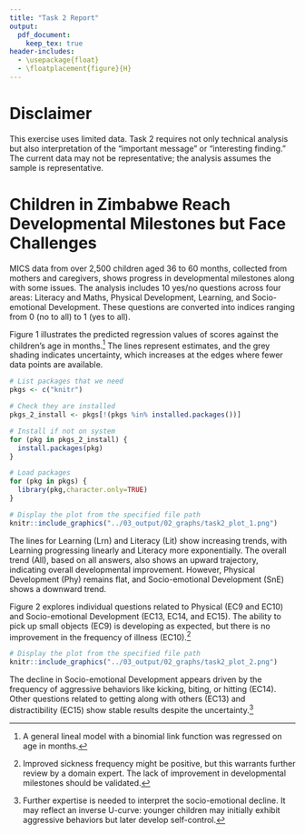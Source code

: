 ```yaml
---
title: "Task 2 Report"
output:
  pdf_document:
    keep_tex: true
header-includes:
  - \usepackage{float}
  - \floatplacement{figure}{H}
---
```

  
# Disclaimer
  
  This exercise uses limited data. Task 2 requires not only technical analysis but also interpretation of the “important message” or “interesting finding.” The current data may not be representative; the analysis assumes the sample is representative.

# Children in Zimbabwe Reach Developmental Milestones but Face Challenges

MICS data from over 2,500 children aged 36 to 60 months, collected from mothers and caregivers, shows progress in developmental milestones along with some issues. The analysis includes 10 yes/no questions across four areas: Literacy and Maths, Physical Development, Learning, and Socio-emotional Development. These questions are converted into indices ranging from 0 (no to all) to 1 (yes to all).

Figure 1 illustrates the predicted regression values of scores against the children's age in months.[^1] The lines represent estimates, and the grey shading indicates uncertainty, which increases at the edges where fewer data points are available.
  
```r
# List packages that we need
pkgs <- c("knitr")

# Check they are installed
pkgs_2_install <- pkgs[!(pkgs %in% installed.packages())]

# Install if not on system
for (pkg in pkgs_2_install) {
  install.packages(pkg)
}

# Load packages
for (pkg in pkgs) {
  library(pkg,character.only=TRUE)
}

# Display the plot from the specified file path
knitr::include_graphics("../03_output/02_graphs/task2_plot_1.png")
```

The lines for Learning (Lrn) and Literacy (Lit) show increasing trends, with Learning progressing linearly and Literacy more exponentially. The overall trend (All), based on all answers, also shows an upward trajectory, indicating overall developmental improvement. However, Physical Development (Phy) remains flat, and Socio-emotional Development (SnE) shows a downward trend.

Figure 2 explores individual questions related to Physical (EC9 and EC10) and Socio-emotional Development (EC13, EC14, and EC15). The ability to pick up small objects (EC9) is developing as expected, but there is no improvement in the frequency of illness (EC10).[^2]

```r
# Display the plot from the specified file path
knitr::include_graphics("../03_output/02_graphs/task2_plot_2.png")
```


The decline in Socio-emotional Development appears driven by the frequency of aggressive behaviors like kicking, biting, or hitting (EC14). Other questions related to getting along with others (EC13) and distractibility (EC15) show stable results despite the uncertainty.[^3]

[^1]: A general lineal model with a binomial link function was regressed on age in months.
[^2]: Improved sickness frequency might be positive, but this warrants further review by a domain expert. The lack of improvement in developmental milestones should be validated.
[^3]: Further expertise is needed to interpret the socio-emotional decline. It may reflect an inverse U-curve: younger children may initially exhibit aggressive behaviors but later develop self-control.  
  